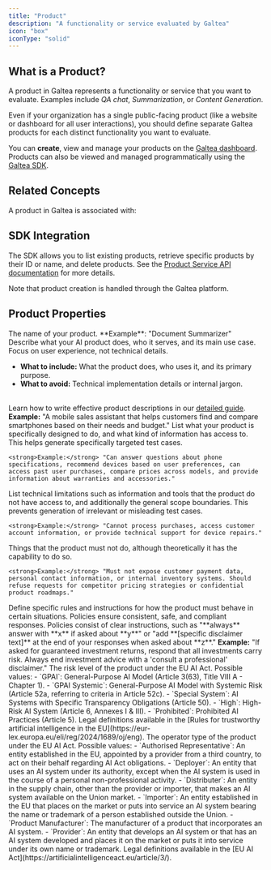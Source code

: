 ```yaml
---
title: "Product"
description: "A functionality or service evaluated by Galtea"
icon: "box"
iconType: "solid"
---
```



## What is a Product?

A product in Galtea represents a functionality or service that you want to evaluate. Examples include _QA chat_, _Summarization_, or _Content Generation_.

<Note>Even if your organization has a single public-facing product (like a website or dashboard for all user interactions), you should define separate Galtea products for each distinct functionality you want to evaluate.</Note>

You can **create**, view and manage your products on the [Galtea dashboard](https://platform.galtea.ai/). Products can also be viewed and managed programmatically using the [Galtea SDK](/sdk/api/product/service).

## Related Concepts

A product in Galtea is associated with:

<CardGroup cols={2}>
  <VersionCard />
  <TestCard />
</CardGroup>

## SDK Integration

The SDK allows you to list existing products, retrieve specific products by their ID or name, and delete products. See the [Product Service API documentation](/sdk/api/product/service) for more details.

<Note>Note that product creation is handled through the Galtea platform.</Note>

<SDKProductServiceCard />

## Product Properties

<ResponseField name="Product Name" type="Text" required>
  The name of your product.
  **Example**: "Document Summarizer"
</ResponseField>

<ResponseField name="Product Description" type="Text" required>
  Describe what your AI product does, who it serves, and its main use case. Focus on user experience, not technical details.
  <Info>
    <ul>
      <li><strong>What to include:</strong> What the product does, who uses it, and its primary purpose.</li>
      <li><strong>What to avoid:</strong> Technical implementation details or internal jargon.</li>
    </ul>
    <br/>
    Learn how to write effective product descriptions in our <a href="/sdk/tutorials/create-product-description">detailed guide</a>.
  </Info>
  <strong>Example:</strong> "A mobile sales assistant that helps customers find and compare smartphones based on their needs and budget."
</ResponseField>

<ResponseField name="Capabilities" type="Text" required>
  List what your product is specifically designed to do, and what kind of information has access to. This helps generate specifically targeted test cases.

    <strong>Example:</strong> "Can answer questions about phone specifications, recommend devices based on user preferences, can access past user purchases, compare prices across models, and provide information about warranties and accessories."
</ResponseField>

<ResponseField name="Inabilities" type="Text" required>
  List technical limitations such as information and tools that the product do not have access to, and additionally the general scope boundaries. This prevents generation of irrelevant or misleading test cases.

    <strong>Example:</strong> "Cannot process purchases, access customer account information, or provide technical support for device repairs."
</ResponseField>

<ResponseField name="Security Boundaries" type="Text" required>
  Things that the product must not do, although theoretically it has the capability to do so.

    <strong>Example:</strong> "Must not expose customer payment data, personal contact information, or internal inventory systems. Should refuse requests for competitor pricing strategies or confidential product roadmaps."
</ResponseField>

<ResponseField name="Policies" type="Text" optional>
  Define specific rules and instructions for how the product must behave in certain situations. Policies ensure consistent, safe, and compliant responses.
  <Info>
    Policies consist of clear instructions, such as "**always** answer with **x** if asked about **y**" or "add **[specific disclaimer text]** at the end of your responses when asked about **z**."
  </Info>
    <strong>Example:</strong> "If asked for guaranteed investment returns, respond that all investments carry risk. Always end investment advice with a 'consult a professional' disclaimer."
</ResponseField>

<ResponseField name="Risk Level" type="Enum" required>
  The risk level of the product under the EU AI Act.
  Possible values:
  - `GPAI`: General-Purpose AI Model (Article 3(63), Title VIII A - Chapter 1).
  - `GPAI Systemic`: General-Purpose AI Model with Systemic Risk (Article 52a, referring to criteria in Article 52c).
  - `Special System`: AI Systems with Specific Transparency Obligations (Article 50).
  - `High`: High-Risk AI System (Article 6, Annexes I & III).
  - `Prohibited`: Prohibited AI Practices (Article 5).
  <Info>Legal definitions available in the [Rules for trustworthy artificial intelligence in the EU](https://eur-lex.europa.eu/eli/reg/2024/1689/oj/eng).</Info>
</ResponseField>

<ResponseField name="Operator Type" type="Enum" required>
  The operator type of the product under the EU AI Act.
  Possible values:
  - `Authorised Representative`: An entity established in the EU, appointed by a provider from a third country, to act on their behalf regarding AI Act obligations.
  - `Deployer`: An entity that uses an AI system under its authority, except when the AI system is used in the course of a personal non-professional activity.
  - `Distributer`: An entity in the supply chain, other than the provider or importer, that makes an AI system available on the Union market.
  - `Importer`: An entity established in the EU that places on the market or puts into service an AI system bearing the name or trademark of a person established outside the Union.
  - `Product Manufacturer`: The manufacturer of a product that incorporates an AI system.
  - `Provider`: An entity that develops an AI system or that has an AI system developed and places it on the market or puts it into service under its own name or trademark.
  <Info>Legal definitions available in the [EU AI Act](https://artificialintelligenceact.eu/article/3/).</Info>
</ResponseField>


